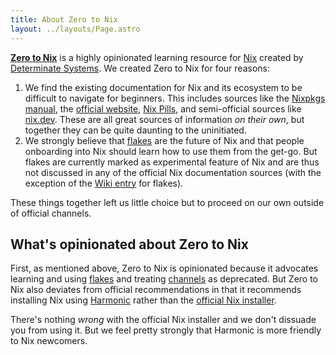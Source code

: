 ```yaml
---
title: About Zero to Nix
layout: ../layouts/Page.astro
---
```



[**Zero to Nix**](/) is a highly opinionated learning resource for [Nix] created by [Determinate Systems][ds]. We created Zero to Nix for four reasons:

1. We find the existing documentation for Nix and its ecosystem to be difficult to navigate for beginners. This includes sources like the [Nixpkgs manual][manual], the [official website][nix], [Nix Pills][pills], and semi-official sources like [nix.dev]. These are all great sources of information *on their own*, but together they can be quite daunting to the uninitiated.
1. We strongly believe that [flakes] are the future of Nix and that people onboarding into Nix should learn how to use them from the get-go. But flakes are currently marked as experimental feature of Nix and are thus not discussed in any of the official Nix documentation sources (with the exception of the [Wiki entry][wiki] for flakes).

These things together left us little choice but to proceed on our own outside of official channels.

## What's opinionated about Zero to Nix

First, as mentioned above, Zero to Nix is opinionated because it advocates learning and using [flakes] and treating [channels] as deprecated. But Zero to Nix also deviates from official recommendations in that it recommends installing Nix using [Harmonic] rather than the [official Nix installer][install].

<Receipt />

There's nothing *wrong* with the official Nix installer and we don't dissuade you from using it. But we feel pretty strongly that Harmonic is more friendly to Nix newcomers.

[channels]: /concepts/channels
[ds]: /concepts/det-sys
[flakes]: /concepts/flakes
[harmonic]: /concepts/harmonic
[install]: https://nixos.org/download
[nix]: https://nixos.org
[nix.dev]: https://nix.dev
[pills]: https://nixos.org/guides/nix-pills
[store]: /concepts/nix-store
[wiki]: https://nixos.wiki/wiki/Flakes
[manual]: https://nixos.org/manual/nixpkgs/stable
